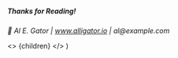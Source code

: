 ##### Thanks for Reading!

_🐊 Al E. Gator | www.alligator.io | al@example.com_

  <>
    {children}
  </>
)

